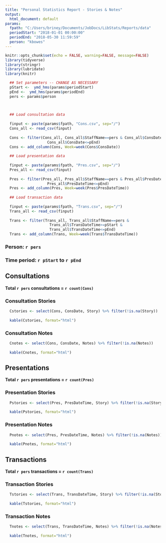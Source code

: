 ```yaml
---
title: "Personal Statistics Report - Stories & Notes"
output:
  html_document: default
params:
  fpath: "C:/Users/briney/Documents/JobDocs/LibStats/Reports/data"
  periodStart: "2018-01-01 00:00:00"
  periodEnd: "2018-05-30 11:59:59"
  person: "kbowes" 
---
```


```r
knitr::opts_chunk$set(echo = FALSE, warning=FALSE, message=FALSE)
library(tidyverse)
library(stringr)
library(lubridate)
library(knitr)

  ## Set parameters -- CHANGE AS NECESSARY
  pStart <-  ymd_hms(params$periodStart)
  pEnd <-  ymd_hms(params$periodEnd)
  pers <- params$person 

  
  
  ## Load consultation data
  
  finput <- paste(params$fpath, "Cons.csv", sep="/")
  Cons_all <- read_csv(finput)
  
  Cons <- filter(Cons_all, Cons_all$StaffName==pers & Cons_all$ConsDate>=pStart & 
                   Cons_all$ConsDate<=pEnd)
  Cons <- add_column(Cons, Week=week(Cons$ConsDate))
  
  ## Load presentation data
  
  finput <- paste(params$fpath, "Pres.csv", sep="/")
  Pres_all <- read_csv(finput)
  
  Pres <- filter(Pres_all, Pres_all$StaffName==pers & Pres_all$PresDateTime>=pStart & 
                   Pres_all$PresDateTime<=pEnd)
  Pres <- add_column(Pres, Week=week(Pres$PresDateTime))
  
  ## Load transaction data
  
  finput <- paste(params$fpath, "Trans.csv", sep="/")
  Trans_all <- read_csv(finput)
  
  Trans <- filter(Trans_all, Trans_all$StaffName==pers &
                    Trans_all$TransDateTime>=pStart & 
                    Trans_all$TransDateTime<=pEnd)
  Trans <- add_column(Trans, Week=week(Trans$TransDateTime))
```

### Person: `r pers`

### Time period: `r pStart` to `r pEnd`

## Consultations

__Total `r pers` consultations = `r count(Cons)`__

### Consultation Stories

```r
  Cstories <- select(Cons, ConsDate, Story) %>% filter(!is.na(Story))
  
  kable(Cstories, format="html")
```

### Consultation Notes

```r
  Cnotes <- select(Cons, ConsDate, Notes) %>% filter(!is.na(Notes))
  
  kable(Cnotes, format="html")
```



## Presentations

__Total `r pers` presentations = `r count(Pres)`__

### Presentation Stories

```r
  Pstories <- select(Pres, PresDateTime, Story) %>% filter(!is.na(Story))
  
  kable(Pstories, format="html")
```

### Presentation Notes

```r
  Pnotes <- select(Pres, PresDateTime, Notes) %>% filter(!is.na(Notes))
  
  kable(Pnotes, format="html")
```



## Transactions

__Total `r pers` transactions = `r count(Trans)`__

### Transaction Stories

```r
  Tstories <- select(Trans, TransDateTime, Story) %>% filter(!is.na(Story))
  
  kable(Tstories, format="html")
```

### Transaction Notes

```r
  Tnotes <- select(Trans, TransDateTime, Notes) %>% filter(!is.na(Notes))
  
  kable(Tnotes, format="html")
```

